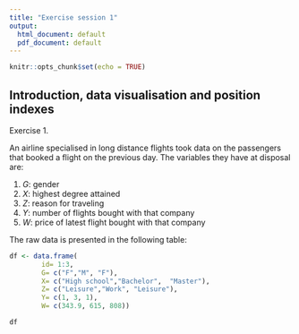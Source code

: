 ```yaml
---
title: "Exercise session 1"
output:
  html_document: default
  pdf_document: default
---
```


```r
knitr::opts_chunk$set(echo = TRUE)
```

## Introduction, data visualisation and position indexes

Exercise 1.

An airline specialised in long distance flights took data on the passengers that booked a flight on the previous day. The variables they have at disposal are:

1.  $G$: gender
2.  $X$: highest degree attained
3.  $Z$: reason for traveling
4.  $Y$: number of flights bought with that company
5.  $W$: price of latest flight bought with that company


The raw data is presented in the following table:

```r
df <- data.frame(
        id= 1:3,
        G= c("F","M", "F"),
        X= c("High school","Bachelor",  "Master"),
        Z= c("Leisure","Work", "Leisure"),
        Y= c(1, 3, 1),
        W= c(343.9, 615, 808))

df
```

